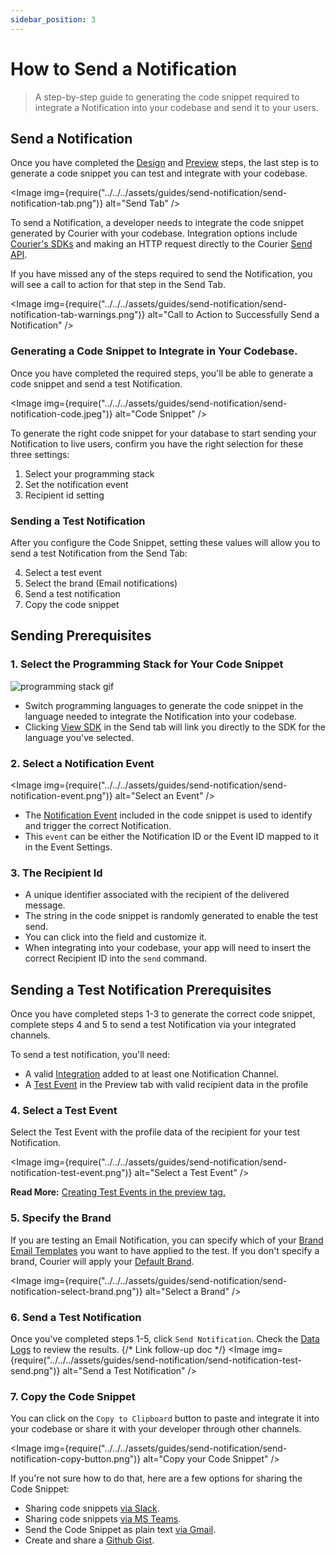 ```yaml
---
sidebar_position: 3
---
```



# How to Send a Notification

> A step-by-step guide to generating the code snippet required to integrate a Notification into your codebase and send it to your users.

## Send a Notification

Once you have completed the [Design](design-a-notification.mdx) and [Preview](how-to-preview-notification.mdx) steps, the last step is to generate a code snippet you can test and integrate with your codebase.

<Image
  img={require("../../../assets/guides/send-notification/send-notification-tab.png")}
  alt="Send Tab"
/>

To send a Notification, a developer needs to integrate the code snippet generated by Courier with your codebase. Integration options include [Courier's SDKs](https://github.com/trycourier) and making an HTTP request directly to the Courier [Send API](../../../reference/send/intro.mdx).

If you have missed any of the steps required to send the Notification, you will see a call to action for that step in the Send Tab.

<Image
  img={require("../../../assets/guides/send-notification/send-notification-tab-warnings.png")}
  alt="Call to Action to Successfully Send a Notification"
/>

### Generating a Code Snippet to Integrate in Your Codebase.

Once you have completed the required steps, you'll be able to generate a code snippet and send a test Notification. 

<Image
  img={require("../../../assets/guides/send-notification/send-notification-code.jpeg")}
  alt="Code Snippet"
/>

To generate the right code snippet for your database to start sending your Notification to live users, confirm you have the right selection for these three settings:

1. Select your programming stack
2. Set the notification event
3. Recipient id setting

### Sending a Test Notification

After you configure the Code Snippet, setting these values will allow you to send a test Notification from the Send Tab:

4. Select a test event
5. Select the brand (Email notifications)
6. Send a test notification
7. Copy the code snippet

## Sending Prerequisites

### 1. Select the Programming Stack for Your Code Snippet

<GifWrapper width={952} height={300} caption="Choose Your Programming Stack">

![programming stack gif](../../../assets/guides/send-notification/send-notification-code-stack.gif)

</GifWrapper>

- Switch programming languages to generate the code snippet in the language needed to integrate the Notification into your codebase. 
- Clicking [View SDK](https://github.com/trycourier) in the Send tab will link you directly to the SDK for the language you've selected.

### 2. Select a Notification Event

<Image
  img={require("../../../assets/guides/send-notification/send-notification-event.png")}
  alt="Select an Event"
/>

- The [Notification Event](https://help.courier.com/en/articles/4189555-send-basics-how-notifications-are-triggered-and-sent-with-courier) included in the code snippet is used to identify and trigger the correct Notification.
- This `event` can be either the Notification ID or the Event ID mapped to it in the Event Settings.

### 3. The Recipient Id

- A unique identifier associated with the recipient of the delivered message.
- The string in the code snippet is randomly generated to enable the test send.
- You can click into the field and customize it.
- When integrating into your codebase, your app will need to insert the correct Recipient ID into the `send` command.

## Sending a Test Notification Prerequisites

Once you have completed steps 1-3 to generate the correct code snippet, complete steps 4 and 5 to send a test Notification via your integrated channels.

To send a test notification, you'll need:

- A valid [Integration](https://help.courier.com/en/articles/4382644-how-to-add-an-integration-to-a-channel) added to at least one Notification Channel. 
- A [Test Event](how-to-preview-notification.mdx) in the Preview tab with valid recipient data in the profile 

### 4. Select a Test Event

Select the Test Event with the profile data of the recipient for your test Notification. 

<Image
  img={require("../../../assets/guides/send-notification/send-notification-test-event.png")}
  alt="Select a Test Event"
/>

**Read More:** [Creating Test Events in the preview tag.](how-to-preview-notification.mdx)

### 5. Specify the Brand

If you are testing an Email Notification, you can specify which of your [Brand Email Templates](../../brands/brands-in-email-notifications/#customizing-brands) you want to have applied to the test. If you don't specify a brand, Courier will apply your [Default Brand](../../brands/brands-in-email-notifications/#the-default-brand).

<Image
  img={require("../../../assets/guides/send-notification/send-notification-select-brand.png")}
  alt="Select a Brand"
/>

### 6. Send a Test Notification

Once you've completed steps 1-5, click `Send Notification`. Check the [Data Logs](https://help.courier.com/en/articles/4364860-using-the-notification-data-logs) to review the results.
{/* Link follow-up doc */}
<Image
  img={require("../../../assets/guides/send-notification/send-notification-test-send.png")}
  alt="Send a Test Notification"
/>

### 7. Copy the Code Snippet

You can click on the `Copy to Clipboard` button to paste and integrate it into your codebase or share it with your developer through other channels.

<Image
  img={require("../../../assets/guides/send-notification/send-notification-copy-button.png")}
  alt="Copy your Code Snippet"
/>

If you're not sure how to do that, here are a few options for sharing the Code Snippet:

- Sharing code snippets [via Slack](https://slack.com/slack-tips/share-code-snippets).
- Sharing code snippets [via MS Teams](https://support.microsoft.com/en-us/office/send-code-snippets-in-a-message-in-teams-5406fe2b-2771-4b9a-bd73-656914f6ab3c).
- Send the Code Snippet as plain text [via Gmail](https://www.lifewire.com/how-to-send-a-message-in-plain-text-from-gmail-1171963#:~:text=To%20send%20an%20email%20in,re%2Dselect%20the%20menu%20option.).
- Create and share a [Github Gist](https://docs.github.com/en/github/writing-on-github/creating-gists#creating-a-gist).